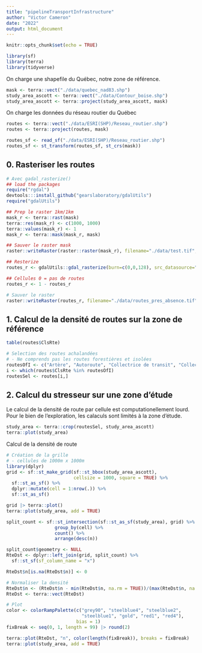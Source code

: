 ```yaml
---
title: "pipelineTransportInfrastructure"
author: "Victor Cameron"
date: "2022"
output: html_document
---
```


```r
knitr::opts_chunk$set(echo = TRUE)
```

```r
library(sf)
library(terra)
library(tidyverse)
```

On charge une shapefile du Québec, notre zone de référence.
```r
mask <- terra::vect("./data/quebec_nad83.shp")
study_area_ascott <- terra::vect("./data/Contour_boise.shp")
study_area_ascott <- terra::project(study_area_ascott, mask)
```

On charge les données du réseau routier du Québec
```r
routes <- terra::vect("./data/ESRI(SHP)/Reseau_routier.shp")
routes <- terra::project(routes, mask)

routes_sf <- read_sf("./data/ESRI(SHP)/Reseau_routier.shp")
routes_sf <- st_transform(routes_sf, st_crs(mask))
```

## 0. Rasteriser les routes

```r
# Avec gadal_rasterize()
## load the packages
require("rgdal")
devtools:::install_github("gearslaboratory/gdalUtils")
require("gdalUtils")

## Prep le raster 1km/1km
mask_r <- terra::rast(mask)
terra::res(mask_r) <- c(1000, 1000)
terra::values(mask_r) <- 1
mask_r <- terra::mask(mask_r, mask)

## Sauver le raster mask
raster::writeRaster(raster::raster(mask_r), filename="./data/test.tif", overwrite=TRUE)

## Resterize
routes_r <- gdalUtils::gdal_rasterize(burn=c(0,0,128), src_datasource="./data/ESRI(SHP)/Reseau_routier.shp", dst_filename="./data/test.tif", output_Raster=TRUE)

## Cellules 0 = pas de routes
routes_r <- 1 - routes_r

# Sauver le raster
raster::writeRaster(routes_r, filename="./data/routes_pres_absence.tif", overwrite=TRUE)
```


## 1. Calcul de la densité de routes sur la zone de référence

```r
table(routes$ClsRte)

# Selection des routes achalandées
# - Ne comprends pas les routes forestières et isolées
routesOfI <- c("Artère", "Autoroute", "Collectrice de transit", "Collectrice municipale", "Locale", "Nationale", "Régionale", "Rue piétonne")
i <- which(routes$ClsRte %in% routesOfI)
routesSel <- routes[i,]
```


## 2. Calcul du stresseur sur une zone d’étude

Le calcul de la densité de route  par cellule est computationellement lourd. Pour le bien de l'exploration, les calaculs sont limités à la zone d'étude.

```r
study_area <- terra::crop(routesSel, study_area_ascott)
terra::plot(study_area)
```

Calcul de la densité de route
```r
# Création de la grille
# - cellules de 1000m x 1000m
library(dplyr)
grid <- sf::st_make_grid(sf::st_bbox(study_area_ascott),
                         cellsize = 1000, square = TRUE) %>%
  sf::st_as_sf() %>%
  dplyr::mutate(cell = 1:nrow(.)) %>%
  sf::st_as_sf()

grid |> terra::plot()
terra::plot(study_area, add = TRUE)
```


```r
split_count <- sf::st_intersection(sf::st_as_sf(study_area), grid) %>%
                  group_by(cell) %>%
                  count() %>%
                  arrange(desc(n))

split_count$geometry <- NULL
RteDst <- dplyr::left_join(grid, split_count) %>% 
  sf::st_sf(sf_column_name = "x")

RteDst$n[is.na(RteDst$n)] <- 0

# Normaliser la densité
RteDst$n <- (RteDst$n - min(RteDst$n, na.rm = TRUE))/(max(RteDst$n, na.rm = TRUE) - min(RteDst$n, na.rm = TRUE))
RteDst <- terra::vect(RteDst)

# Plot
color <- colorRampPalette(c("grey90", "steelblue4", "steelblue2", 
                            "steelblue1", "gold", "red1", "red4"),
                          bias = 1)
fixBreak <- seq(0, 1, length = 99) |> round(2)

terra::plot(RteDst, "n", color(length(fixBreak)), breaks = fixBreak)
terra::plot(study_area, add = TRUE)
```